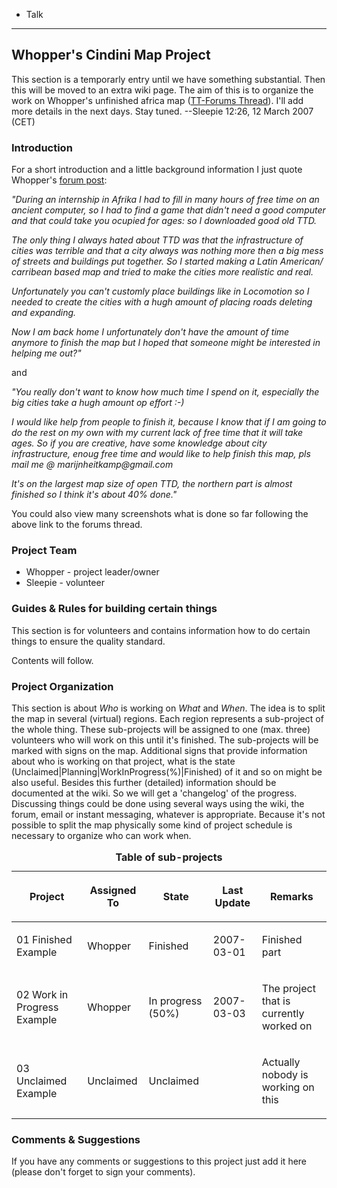 {{en/Archive/Community/Users/Userbox Scenarios Team}}

* Talk





----

== Whopper's Cindini Map Project ==

This section is a temporarly entry until we have something substantial. Then this will be moved to an extra wiki page. The aim of this is to organize the work on Whopper's unfinished africa map ([http://www.tt-forums.net/viewtopic.php?t=30769&postdays=0&postorder=asc&start=0 TT-Forums Thread]). I'll add more details in the next days. Stay tuned. --Sleepie 12:26, 12 March 2007 (CET)

=== Introduction ===

For a short introduction and a little background information I just quote Whopper's [http://www.tt-forums.net/viewtopic.php?t=30769 forum post]:

''"During an internship in Afrika I had to fill in many hours of free time on an ancient computer, so I had to find a game that didn't need a good computer and that could take you ocupied for ages: so I downloaded good old TTD.''

''The only thing I always hated about TTD was that the infrastructure of cities was terrible and that a city always was nothing more then a big mess of streets and buildings put together. So I started making a Latin American/ carribean based map and tried to make the cities more realistic and real.''

''Unfortunately you can't customly place buildings like in Locomotion so I needed to create the cities with a hugh amount of placing roads deleting and expanding.''

''Now I am back home I unfortunately don't have the amount of time anymore to finish the map but I hoped that someone might be interested in helping me out?"''


and


''"You really don't want to know how much time I spend on it, especially the big cities take a hugh amount op effort :-)''

''I would like help from people to finish it, because I know that if I am going to do the rest on my own with my current lack of free time that it will take ages. So if you are creative, have some knowledge about city infrastructure, enoug free time and would like to help finish this map, pls mail me @ marijnheitkamp@gmail.com''

''It's on the largest map size of open TTD, the northern part is almost finished so I think it's about 40% done."''


You could also view many screenshots what is done so far following the above link to the forums thread.

=== Project Team ===

* Whopper - project leader/owner
* Sleepie - volunteer

=== Guides & Rules for building certain things ===

This section is for volunteers and contains information how to do certain things to ensure the quality standard.

Contents will follow.

=== Project Organization ===

This section is about ''Who'' is working on ''What'' and ''When''. The idea is to split the map in several (virtual) regions. Each region represents a sub-project of the whole thing. These sub-projects will be assigned to one (max. three) volunteers who will work on this until it's finished. The sub-projects will be marked with signs on the map. Additional signs that provide information about who is working on that project, what is the state (Unclaimed|Planning|WorkInProgress(%)|Finished) of it and so on might be also useful. Besides this further (detailed) information should be documented at the wiki. So we will get a 'changelog' of the progress. Discussing things could be done using several ways using the wiki, the forum, email or instant messaging, whatever is appropriate.
Because it's not possible to split the map physically some kind of project schedule is necessary to organize who can work when.


{| border="1"
|+ '''Table of sub-projects'''
|-
! Project !! Assigned To !! State !! Last Update !! Remarks
|-
| 01 Finished Example || Whopper
!class="checked" | Finished || 2007-03-01 || Finished part
|-
| 02 Work in Progress Example || Whopper
!class="wip" | In progress (50%) || 2007-03-03 || The project that is currently worked on
|-
| 03 Unclaimed Example || Unclaimed
!class="unclaimed" | Unclaimed || || Actually nobody is working on this
|}

=== Comments & Suggestions ===

If you have any comments or suggestions to this project just add it here (please don't forget to sign your comments).